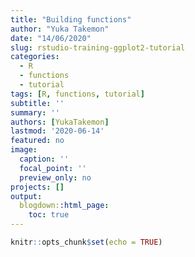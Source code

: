 ```yaml
---
title: "Building functions"
author: "Yuka Takemon"
date: "14/06/2020"
slug: rstudio-training-ggplot2-tutorial
categories:
  - R
  - functions
  - tutorial
tags: [R, functions, tutorial]
subtitle: ''
summary: ''
authors: [YukaTakemon]
lastmod: '2020-06-14'
featured: no
image:
  caption: ''
  focal_point: ''
  preview_only: no
projects: []
output:
  blogdown::html_page:
    toc: true
---
```



```r
knitr::opts_chunk$set(echo = TRUE) 
```
